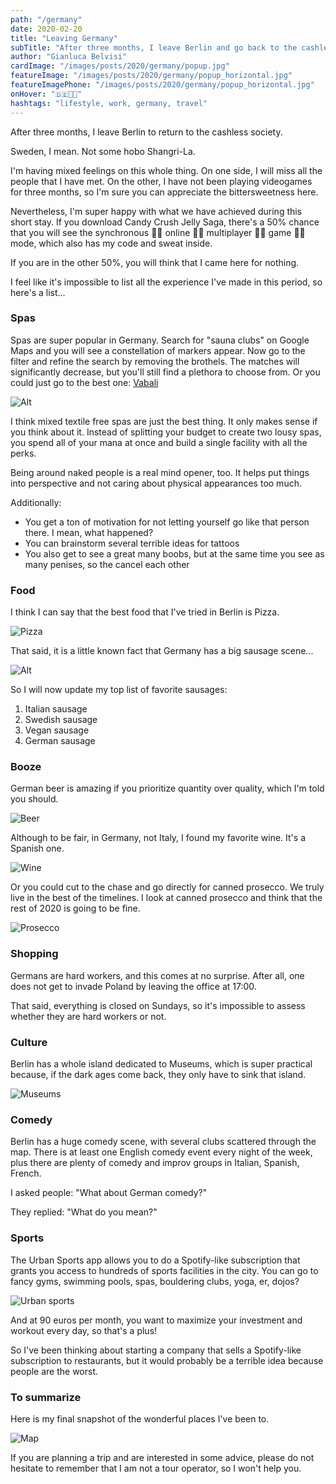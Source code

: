 ```yaml
---
path: "/germany"
date: 2020-02-20
title: "Leaving Germany"
subTitle: "After three months, I leave Berlin and go back to the cashless society"
author: "Gianluca Belvisi"
cardImage: "/images/posts/2020/germany/popup.jpg"
featureImage: "/images/posts/2020/germany/popup_horizontal.jpg"
featureImagePhone: "/images/posts/2020/germany/popup_horizontal.jpg"
onHover: "🇩🇪🌭🍺"
hashtags: "lifestyle, work, germany, travel"
---
```

After three months, I leave Berlin to return to the cashless society.

Sweden, I mean. Not some hobo Shangri-La.

I'm having mixed feelings on this whole thing. On one side, I will miss all the people that I have met. On the other, I have not been playing videogames for three months, so I'm sure you can appreciate the bittersweetness here.

Nevertheless, I'm super happy with what we have achieved during this short stay. If you download Candy Crush Jelly Saga, there's a 50% chance that you will see the synchronous 👏🏼 online 👏🏼 multiplayer 👏🏼 game 👏🏼 mode, which also has my code and sweat inside.

If you are in the other 50%, you will think that I came here for nothing.

I feel like it's impossible to list all the experience I've made in this period, so here's a list...

### Spas

Spas are super popular in Germany. Search for "sauna clubs" on Google Maps and you will see a constellation of markers appear. Now go to the filter and refine the search by removing the brothels. The matches will significantly decrease, but you'll still find a plethora to choose from. Or you could just go to the best one: <a href="www.vabali.de" target="_blank">Vabali</a>

![Alt](va.png)

I think mixed textile free spas are just the best thing. It only makes sense if you think about it. Instead of splitting your budget to create two lousy spas, you spend all of your mana at once and build a single facility with all the perks.

Being around naked people is a real mind opener, too. It helps put things into perspective and not caring about physical appearances too much.

Additionally:
- You get a ton of motivation for not letting yourself go like that person there. I mean, what happened?
- You can brainstorm several terrible ideas for tattoos
- You also get to see a great many boobs, but at the same time you see as many penises, so the cancel each other


### Food

I think I can say that the best food that I've tried in Berlin is Pizza.

![Pizza](pizza.jpg)

That said, it is a little known fact that Germany has a big sausage scene...

![Alt](sausage.jpg)

So I will now update my top list of favorite sausages:
1. Italian sausage
2. Swedish sausage
3. Vegan sausage
4. German sausage

### Booze

German beer is amazing if you prioritize quantity over quality, which I'm told you should.

![Beer](beer.jpg)

Although to be fair, in Germany, not Italy, I found my favorite wine. It's a Spanish one.

![Wine](faustino.jpg)

Or you could cut to the chase and go directly for canned prosecco. We truly live in the best of the timelines. I look at canned prosecco and think that the rest of 2020 is going to be fine.

![Prosecco](prosecco.jpg)

### Shopping

Germans are hard workers, and this comes at no surprise. After all, one does not get to invade Poland by leaving the office at 17:00.

That said, everything is closed on Sundays, so it's impossible to assess whether they are hard workers or not.

### Culture

Berlin has a whole island dedicated to Museums, which is super practical because, if the dark ages come back, they only have to sink that island.

![Museums](museums.jpg)

### Comedy

Berlin has a huge comedy scene, with several clubs scattered through the map. There is at least one English comedy event every night of the week, plus there are plenty of comedy and improv groups in Italian, Spanish, French.

I asked people: "What about German comedy?"

They replied: "What do you mean?"

### Sports

The Urban Sports app allows you to do a Spotify-like subscription that grants you access to hundreds of sports facilities in the city. You can go to fancy gyms, swimming pools, spas, bouldering clubs, yoga, er, dojos?

![Urban sports](urban.jpg)

And at 90 euros per month, you want to maximize your investment and workout every day, so that's a plus!

So I've been thinking about starting a company that sells a Spotify-like subscription to restaurants, but it would probably be a terrible idea because people are the worst.

### To summarize

Here is my final snapshot of the wonderful places I've been to.

![Map](map.jpg)


If you are planning a trip and are interested in some advice, please do not hesitate to remember that I am not a tour operator, so I won't help you.
